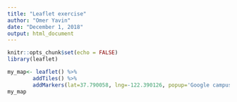 ```yaml
---
title: "Leaflet exercise"
author: "Omer Yavin"
date: "December 1, 2018"
output: html_document
---
```


```r
knitr::opts_chunk$set(echo = FALSE)
library(leaflet)
```


```r
my_map<- leaflet() %>%
        addTiles() %>%
        addMarkers(lat=37.790058, lng=-122.390126, popup='Google campus')
my_map
```



